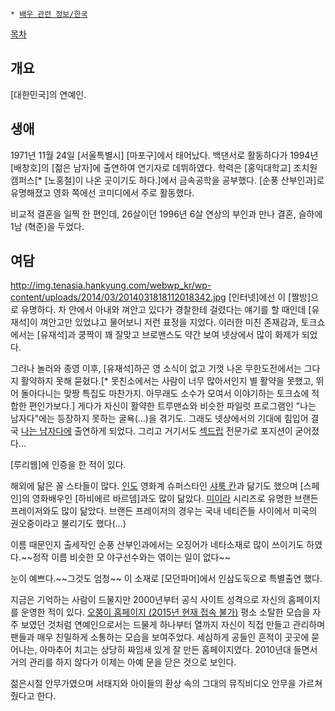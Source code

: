  * [[배우 관련 정보/한국]]

[[목차]]
== 개요 ==
[대한민국]의 연예인.

== 생애 ==
1971년 11월 24일 [서울특별시] [마포구]에서 태어났다. 백댄서로 활동하다가 1994년 [배창호]의 [젊은 남자]에 출연하여 연기자로 데뷔하였다. 학력은 [홍익대학교] 조치원캠퍼스[* [노홍철]이 나온 곳이기도 하다.]에서 금속공학을 공부했다. [순풍 산부인과]로 유명해졌고 영화 쪽에선 코미디에서 주로 활동했다.

비교적 결혼을 일찍 한 편인데, 26살이던 1996년 6살 연상의 부인과 만나 결혼, 슬하에 1남 (혁준)을 두었다.

== 여담 ==
http://img.tenasia.hankyung.com/webwp_kr/wp-content/uploads/2014/03/2014031818112018342.jpg
[인터넷]에선 이 [짤방]으로 유명하다. 차 안에서 아내와 껴안고 있다가 경찰한테 걸렸다는 얘기를 할 때인데 [유재석]이 껴안고만 있었냐고 물어보니 저런 표정을 지었다.
이러한 미친 존재감과, 토크쇼에서는 [유재석]과 쿵짝이 꽤 잘맞고 브로맨스도 약간 보여 넷상에서 많이 화제가 되었다.

그러나 놀러와 종영 이후, [유재석]하곤 영 소식이 없고 기껏 나온 무한도전에서는 그다지 활약하지 못해 묻혔다.[* 못친소에서는 사람이 너무 많아서인지 별 활약을 못했고, 뛰어 돌아다니는 맞짱 특집도 마찬가지. 아무래도 소수가 모여서 이야기하는 토크쇼에 적합한 편인가보다.] 게다가 자신이 활약한 트루맨쇼와 비슷한 파일럿 프로그램인 "나는 남자다"에는 등장하지 못하는 굴욕(...)을 겪기도. 그래도 넷상에서의 기대에 힘입어 결국 [[나는 남자다]]에 출연하게 되었다. 그리고 거기서도 [[섹드립]] 전문가로 포지션이 굳어졌다...

[루리웹]에 인증을 한 적이 있다.

해외에 닮은 꼴 스타들이 많다. [[인도]] 영화계 슈퍼스타인 [https://www.google.co.kr/search?q=shahrukh+khan&newwindow=1&safe=off&source=lnms&tbm=isch&sa=X&ei=bDrcU6mwEsq68gX56IKoCw&ved=0CAYQ_AUoAQ&biw=1070&bih=951 샤룩 칸]과 닮기도 했으며 [스페인]의 영화배우인 [하비에르 바르뎀]과도 많이 닮았다. [[미이라]] 시리즈로 유명한 브랜든 프레이저와도 많이 닮았다. 브랜든 프레이저의 경우는 국내 네티즌들 사이에서 미국의 권오중이라고 불리기도 했다(...)

이름 때문인지 출세작인 순풍 산부인과에서는 오징어가 네타소재로 많이 쓰이기도 하였다.~~정작 이름 비슷한 모 야구선수와는 엮이는 일이 없다~~

눈이 예쁘다.~~그것도 엄청~~ 이 소재로 [모던파머]에서 인삼도둑으로 특별출연 했다.

지금은 기억하는 사람이 드물지만 2000년부터 공식 사이트 성격으로 자신의 홈페이지를 운영한 적이 있다. [http://www.oozzoong.co.kr 오쭝이 홈페이지 (2015년 현재 접속 불가)]
평소 소탈한 모습을 자주 보였던 것처럼 연예인으로서는 드물게 하나부터 열까지 자신이 직접 만들고 관리하며 팬들과 매우 친밀하게 소통하는 모습을 보여주었다. 세심하게 공들인 흔적이 곳곳에 묻어나는, 아마추어 치고는 상당히 짜임새 있게 잘 만든 홈페이지였다. 2010년대 들면서 거의 관리를 하지 않다가 이제는 아예 문을 닫은 것으로 보인다.

젊은시절 안무가였으며 서태지와 아이들의 환상 속의 그대의 뮤직비디오 안무을 가르쳐줬다고 한다.
